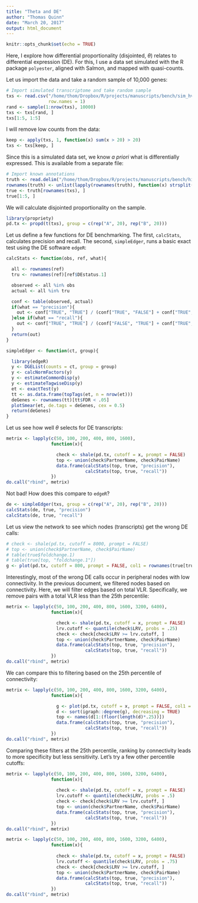 ```yaml
---
title: "Theta and DE"
author: "Thomas Quinn"
date: "March 20, 2017"
output: html_document
---
```


```r
knitr::opts_chunk$set(echo = TRUE)
```

Here, I explore how differential proportionality (disjointed, $\theta$) relates to differential expression (DE). For this, I use a data set simulated with the R package `polyester`, aligned with Salmon, and mapped with quasi-counts.

Let us import the data and take a random sample of 10,000 genes:

```r
# Import simulated transcriptome and take random sample
txs <- read.csv("/home/thom/Dropbox/R/projects/manuscripts/bench/sim_hv_slQUASIout_counts.csv",
                row.names = 1)
rand <- sample(1:nrow(txs), 10000)
txs <- txs[rand, ]
txs[1:5, 1:5]
```

I will remove low counts from the data:

```r
keep <- apply(txs, 1, function(x) sum(x > 20) > 20)
txs <- txs[keep, ]
```

Since this is a simulated data set, we know *a priori* what is differentially expressed. This is available from a separate file:

```r
# Import known annotations
truth <- read.delim("/home/thom/Dropbox/R/projects/manuscripts/bench/hi-var/sim_tx_info.txt", row.names = 1)
rownames(truth) <- unlist(lapply(rownames(truth), function(x) strsplit(x, split = "\\s")[[1]][1]))
true <- truth[rownames(txs), ]
true[1:5, ]
```

We will calculate disjointed proportionality on the sample.

```r
library(propriety)
pd.tx <- propd(t(txs), group = c(rep("A", 20), rep("B", 20)))
```

Let us define a few functions for DE benchmarking. The first, `calcStats`, calculates precision and recall. The second, `simpleEdger`, runs a basic exact test using the DE software `edgeR`:

```r
calcStats <- function(obs, ref, what){

  all <- rownames(ref)
  tru <- rownames(ref)[ref$DEstatus.1]

  observed <- all %in% obs
  actual <- all %in% tru

  conf <- table(observed, actual)
  if(what == "precision"){
    out <- conf["TRUE", "TRUE"] / (conf["TRUE", "FALSE"] + conf["TRUE", "TRUE"])
  }else if(what == "recall"){
    out <- conf["TRUE", "TRUE"] / (conf["FALSE", "TRUE"] + conf["TRUE", "TRUE"])
  }
  return(out)
}

simpleEdger <- function(ct, group){

  library(edgeR)
  y <- DGEList(counts = ct, group = group)
  y <- calcNormFactors(y)
  y <- estimateCommonDisp(y)
  y <- estimateTagwiseDisp(y)
  et <- exactTest(y)
  tt <- as.data.frame(topTags(et, n = nrow(et)))
  deGenes <- rownames(tt)[tt$FDR < .05]
  plotSmear(et, de.tags = deGenes, cex = 0.5)
  return(deGenes)
}
```

Let us see how well $\theta$ selects for DE transcripts:

```r
metrix <- lapply(c(50, 100, 200, 400, 800, 1600),
                 function(x){

                   check <- shale(pd.tx, cutoff = x, prompt = FALSE)
                   top <- union(check$PartnerName, check$PairName)
                   data.frame(calcStats(top, true, "precision"),
                              calcStats(top, true, "recall"))
                 })
do.call("rbind", metrix)
```

Not bad! How does this compare to `edgeR`?

```r
de <- simpleEdger(txs, group = c(rep("A", 20), rep("B", 20)))
calcStats(de, true, "precision")
calcStats(de, true, "recall")
```

Let us view the network to see which nodes (transcripts) get the wrong DE calls:

```r
# check <- shale(pd.tx, cutoff = 8000, prompt = FALSE)
# top <- union(check$PartnerName, check$PairName)
# table(true$foldchange.1)
# table(true[top, "foldchange.1"])
g <- plot(pd.tx, cutoff = 800, prompt = FALSE, col1 = rownames(true[true$foldchange.1 == 1,]))
```

Interestingly, most of the wrong DE calls occur in peripheral nodes with low connectivity. In the previous document, we filtered nodes based on connectivity. Here, we will filter edges based on total VLR. Specifically, we remove pairs with a total VLR less than the 25th percentile:

```r
metrix <- lapply(c(50, 100, 200, 400, 800, 1600, 3200, 6400),
                 function(x){

                   check <- shale(pd.tx, cutoff = x, prompt = FALSE)
                   lrv.cutoff <- quantile(check$LRV, probs = .25)
                   check <- check[check$LRV >= lrv.cutoff, ]
                   top <- union(check$PartnerName, check$PairName)
                   data.frame(calcStats(top, true, "precision"),
                              calcStats(top, true, "recall"))
                 })
do.call("rbind", metrix)
```

We can compare this to filtering based on the 25th percentile of connectivity:

```r
metrix <- lapply(c(50, 100, 200, 400, 800, 1600, 3200, 6400),
                 function(x){

                   g <- plot(pd.tx, cutoff = x, prompt = FALSE, col1 = rownames(true[true$foldchange.1 == 1,]))
                   d <- sort(igraph::degree(g), decreasing = TRUE)
                   top <- names(d[1:(floor(length(d)*.25))])
                   data.frame(calcStats(top, true, "precision"),
                              calcStats(top, true, "recall"))
                 })
do.call("rbind", metrix)
```

Comparing these filters at the 25th percentile, ranking by connectivity leads to more specificity but less sensitivity. Let's try a few other percentile cutoffs:

```r
metrix <- lapply(c(50, 100, 200, 400, 800, 1600, 3200, 6400),
                 function(x){
                   
                   check <- shale(pd.tx, cutoff = x, prompt = FALSE)
                   lrv.cutoff <- quantile(check$LRV, probs = .5)
                   check <- check[check$LRV >= lrv.cutoff, ]
                   top <- union(check$PartnerName, check$PairName)
                   data.frame(calcStats(top, true, "precision"),
                              calcStats(top, true, "recall"))
                 })
do.call("rbind", metrix)
```

```r
metrix <- lapply(c(50, 100, 200, 400, 800, 1600, 3200, 6400),
                 function(x){
                   
                   check <- shale(pd.tx, cutoff = x, prompt = FALSE)
                   lrv.cutoff <- quantile(check$LRV, probs = .75)
                   check <- check[check$LRV >= lrv.cutoff, ]
                   top <- union(check$PartnerName, check$PairName)
                   data.frame(calcStats(top, true, "precision"),
                              calcStats(top, true, "recall"))
                 })
do.call("rbind", metrix)
```
